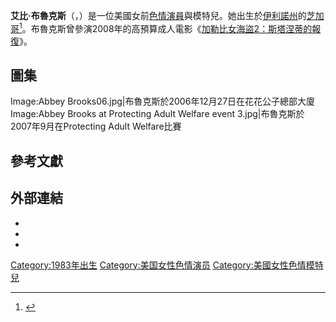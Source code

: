 {{noteTA
|G1=Show
|G2=Movie
}}
{{Adult bio
| name            = 艾比·布魯克斯<br>Abbey Brooks
| gender          = female
| image           = Abbey Brooks at Playboy Mansion 9.jpg
| caption         = 布魯克斯於2006年12月16日在[[花花公子總部大廈|花花公子總部大廈]]
| birth_name      = 
| birth           = {{birth date and age|1983|2|17}}
| location        = {{USA}}[[伊利諾州|伊利諾州]]，[[芝加哥|芝加哥]]
| death_date      = 
| death_place     = 
| spouse          = 
| height          = {{height|ft=5|in=7|wiki=yes}}
| weight          = {{convert|57|kg|lb|abbr=on}}
| measurements    = 36E-24-36（E罩杯）<ref>http://www.boobpedia.com/boobs/Abbey_Brooks</ref><ref name="freoones">[http://www.freeones.com/html/a_links/bio_Abbey_Brooks.php Biografía de Abbey Brooks] en FreeOnes.</ref>
| eye color       = 棕色
| hair color      = 金色
| ethnicity       = [[白人|高加索]]
| alias           = 
| number of films = 
| homepage        = 
}}
'''艾比·布魯克斯'''（{{lang-en|'''Abbey Brooks'''}}，{{bd|1983年|2月17日}}）是一位美國女前[[色情演員|色情演員]]與模特兒。她出生於[[伊利諾州|伊利諾州]]的[[芝加哥|芝加哥]]<ref name="IMDb">{{IMDb name|2511017}}</ref>。布魯克斯曾參演2008年的高預算成人電影《[[加勒比女海盜2：斯塔涅蒂的報復|加勒比女海盜2：斯塔涅蒂的報復]]》。

==圖集==
<gallery>
Image:Abbey Brooks06.jpg|布魯克斯於2006年12月27日在花花公子總部大廈
Image:Abbey Brooks at Protecting Adult Welfare event 3.jpg|布魯克斯於2007年9月在Protecting Adult Welfare比賽
</gallery>

==參考文獻==
{{Reflist|30em}}

==外部連結==
{{Commons category|Abbey Brooks}}
{{portal|色情}}
* {{IMDb name|2511017}}
* {{iafd name|id=abbeybrooks|gender=female|name=Abbey Brooks}}
* {{afdb name|id=45599|gender=female|name=Abbey Brooks}}

{{DEFAULTSORT:Brooks, Abbey}}
[[Category:1983年出生|Category:1983年出生]]
[[Category:美国女性色情演员|Category:美国女性色情演员]]
[[Category:美國女性色情模特兒|Category:美國女性色情模特兒]]